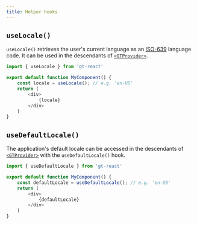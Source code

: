 ```yaml
---
title: Helper hooks
---
```


## `useLocale()`

`useLocale()` retrieves the user's current language as an [ISO-639](https://en.wikipedia.org/wiki/List_of_ISO_639_language_codes) language code.
It can be used in the descendants of [`<GTProvider>`](/docs/gt-react/provider).

```javascript copy
import { useLocale } from 'gt-react'

export default function MyComponent() {
    const locale = useLocale(); // e.g. 'en-US'
    return (
        <div>
            {locale}
        </div>
    )
}
```

## `useDefaultLocale()`

The application's default locale can be accessed in the descendants of [`<GTProvider>`](/docs/gt-react/provider) with the `useDefaultLocale()` hook.

```javascript copy
import { useDefaultLocale } from 'gt-react'

export default function MyComponent() {
    const defaultLocale = useDefaultLocale(); // e.g. 'en-US'
    return (
        <div>
            {defaultLocale}
        </div>
    )
}
```